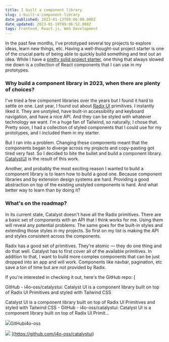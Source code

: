 ```yaml
---
title: I built a component library
slug: i-built-a-component-library
date_published: 2023-01-13T09:06:00.000Z
date_updated: 2023-01-19T09:06:52.000Z
tags: Frontend, React.js, Web Development
---
```


In the past few months, I've prototyped several toy projects to explore ideas, learn new things, etc. Having a well-thought-out project starter is one of the crucial parts of being able to quickly build something and test out an idea. While I have a [pretty solid project starter](https://github.com/i4o-oss/synthwave-stack), one thing that always slowed me down is a collection of React components that I can use in my prototypes.

### Why build a component library in 2023, when there are plenty of choices?

I've tried a few component libraries over the years but I found it hard to settle on one. Last year, I found out about [Radix UI](https://www.radix-ui.com) primitives. I instantly liked it. They are unstyled, have built-in accessibility and keyboard navigation, and have a nice API. And they can be styled with whatever technology we want. I'm a huge fan of Tailwind, so naturally, I chose that. Pretty soon, I had a collection of styled components that I could use for my prototypes, and I included them in my starter.

But I ran into a problem. Changing these components meant that the components began to diverge across my projects and copy-pasting got tired very fast. So I decided to bite the bullet and build a component library. [CatalystUI](https://catalyst.i4o.dev) is the result of this work.

Another, and probably the most exciting reason I wanted to build a component library is to learn how to build a good one. Because component libraries and by extension design systems are hard. Providing a good abstraction on top of the existing unstyled components is hard. And what better way to learn than by doing it?

### What's on the roadmap?

In its current state, Catalyst doesn't have all the Radix primitives. There are a basic set of components with an API that I think works for me. Using them will reveal any potential problems. The same goes for the built-in styles and extending those styles in my projects. So first on my list is making the API and styles consistent across the components. 

Radix has a good set of primitives. They're atomic — they do one thing and do that well. Catalyst has to first cover all of the available primitives. In addition to that, I want to build more complex components that can be just dropped into an app and will work. Components like navbar, pagination, etc save a ton of time but are not provided by Radix. 

If you're interested in checking it out, here's the GitHub repo:
[

GitHub - i4o-oss/catalystui: Catalyst UI is a component library built on top of Radix UI Primitives and styled with Tailwind CSS

Catalyst UI is a component library built on top of Radix UI Primitives and styled with Tailwind CSS - GitHub - i4o-oss/catalystui: Catalyst UI is a component library built on top of Radix UI Primit...

![](https://github.com/fluidicon.png)GitHubi4o-oss

![](https://opengraph.githubassets.com/c5b9d955da36c1572e2530287750684c574216872d4d5e6f0f25fc1fb008f39d/i4o-oss/catalystui)
](https://github.com/i4o-oss/catalystui)
